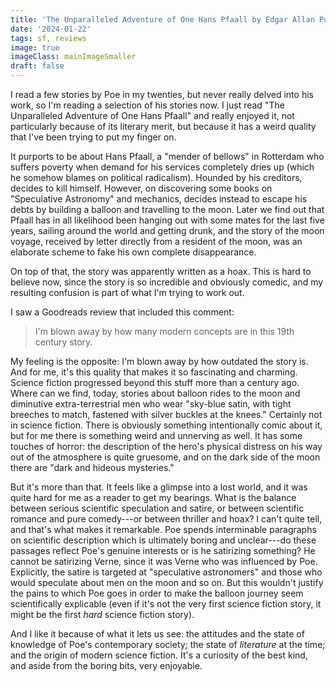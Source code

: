 ```yaml
---
title: 'The Unparalleled Adventure of One Hans Pfaall by Edgar Allan Poe (1835)'
date: '2024-01-22'
tags: sf, reviews
image: true
imageClass: mainImageSmaller
draft: false
---
```


I read a few stories by Poe in my twenties, but never really delved into his work, so I'm reading a selection of his stories now. I just read "The Unparalleled Adventure of One Hans Pfaall" and really enjoyed it, not particularly because of its literary merit, but because it has a weird quality that I've been trying to put my finger on.

It purports to be about Hans Pfaall, a "mender of bellows" in Rotterdam who suffers poverty when demand for his services completely dries up (which he somehow blames on political radicalism). Hounded by his creditors, decides to kill himself. However, on discovering some books on "Speculative Astronomy" and mechanics, decides instead to escape his debts by building a balloon and travelling to the moon. Later we find out that Pfaall has in all likelihood been hanging out with some mates for the last five years, sailing around the world and getting drunk, and the story of the moon voyage, received by letter directly from a resident of the moon, was an elaborate scheme to fake his own complete disappearance.

On top of that, the story was apparently written as a hoax. This is hard to believe now, since the story is so incredible and obviously comedic, and my resulting confusion is part of what I'm trying to work out.

I saw a Goodreads review that included this comment:

> I'm blown away by how many modern concepts are in this 19th century story.

My feeling is the opposite: I'm blown away by how outdated the story is. And for me, it's this quality that makes it so fascinating and charming. Science fiction progressed beyond this stuff more than a century ago. Where can we find, today, stories about balloon rides to the moon and diminutive extra-terrestrial men who wear "sky-blue satin, with tight breeches to match, fastened with silver buckles at the knees." Certainly not in science fiction. There is obviously something intentionally comic about it, but for me there is something weird and unnerving as well. It has some touches of horror: the description of the hero's physical distress on his way out of the atmosphere is quite gruesome, and on the dark side of the moon there are "dark and hideous mysteries."

But it's more than that. It feels like a glimpse into a lost world, and it was quite hard for me as a reader to get my bearings. What is the balance between serious scientific speculation and satire, or between scientific romance and pure comedy---or between thriller and hoax? I can't quite tell, and that's what makes it remarkable. Poe spends interminable paragraphs on scientific description which is ultimately boring and unclear---do these passages reflect Poe's genuine interests or is he satirizing something? He cannot be satirizing Verne, since it was Verne who was influenced by Poe. Explicitly, the satire is targeted at "speculative astronomers" and those who would speculate about men on the moon and so on. But this wouldn't justify the pains to which Poe goes in order to make the balloon journey seem scientifically explicable (even if it's not the very first science fiction story, it might be the first _hard_ science fiction story).

And I like it because of what it lets us see: the attitudes and the state of knowledge of Poe's contemporary society; the state of _literature_ at the time; and the origin of modern science fiction. It's a curiosity of the best kind, and aside from the boring bits, very enjoyable.